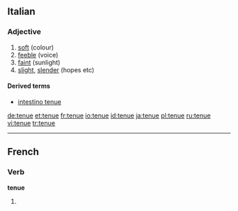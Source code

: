 ==Italian==

===Adjective===
{{it-adj|tenu|e|i}}

# [[soft]] (colour)
# [[feeble]] (voice)
# [[faint]] (sunlight)
# [[slight]], [[slender]] (hopes etc)

====Derived terms====
*[[intestino tenue]]

[[de:tenue]]
[[et:tenue]]
[[fr:tenue]]
[[io:tenue]]
[[id:tenue]]
[[ja:tenue]]
[[pl:tenue]]
[[ru:tenue]]
[[vi:tenue]]
[[tr:tenue]]

----
==French==

===Verb===
'''tenue''' {{f}}

# {{feminine past participle of|tenir|lang=French}}

{{rfc-auto}}